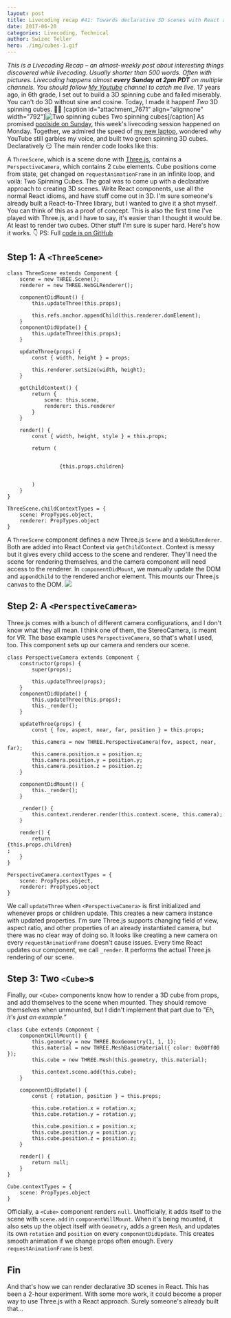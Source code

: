 ```yaml
---
layout: post
title: Livecoding recap #41: Towards declarative 3D scenes with React and Three.js
date: 2017-06-20
categories: Livecoding, Technical
author: Swizec Teller
hero: ./img/cubes-1.gif
---
```


_This is a Livecoding Recap – an almost-weekly post about interesting things discovered while livecoding. Usually shorter than 500 words. Often with pictures. Livecoding happens almost **every Sunday at 2pm PDT** on multiple channels. You should follow [My Youtube](https://www.youtube.com/channel/UCoyHgaeLLI7Knp7LDHOwZMw) channel to catch me live._ 17 years ago, in 6th grade, I set out to build a 3D spinning cube and failed miserably. You can't do 3D without sine and cosine. Today, I made it happen! _Two_ 3D spinning cubes. 🤘🏼 \[caption id="attachment_7671" align="alignnone" width="792"]![Two spinning cubes](./img/cubes-1.gif) Two spinning cubes\[/caption] As promised [poolside on Sunday](https://twitter.com/Swizec/status/876537115760222208), this week's livecoding session happened on Monday. Together, we admired the speed of [my new laptop](https://swizec.com/blog/first-day-new-2017-macbook-pro/swizec/7643), wondered why YouTube still garbles my voice, and built two green spinning 3D cubes. Declaratively 😏  The main render code looks like this:

                    

                        
                            

                                
                                

                            
                        
                    

A `ThreeScene`, which is a scene done with [Three.js](https://threejs.org/), contains a `PerspectiveCamera`, which contains 2 `Cube` elements. Cube positions come from state, get changed on `requestAnimationFrame` in an infinite loop, and voilà: Two Spinning Cubes. The goal was to come up with a declarative approach to creating 3D scenes. Write React components, use all the normal React idioms, and have stuff come out in 3D. I'm sure someone's already built a React-to-Three library, but I wanted to give it a shot myself. You can think of this as a proof of concept. This is also the first time I've played with Three.js, and I have to say, it's easier than I thought it would be. At least to render two cubes. Other stuff I'm sure is super hard. Here's how it works. 👇 PS: Full [code is on GitHub](https://github.com/Swizec/something-3d)

## Step 1: A `<ThreeScene>`

    class ThreeScene extends Component {
        scene = new THREE.Scene();
        renderer = new THREE.WebGLRenderer();

        componentDidMount() {
            this.updateThree(this.props);

            this.refs.anchor.appendChild(this.renderer.domElement);
        }
        componentDidUpdate() {
            this.updateThree(this.props);
        }

        updateThree(props) {
            const { width, height } = props;

            this.renderer.setSize(width, height);
        }

        getChildContext() {
            return {
                scene: this.scene,
                renderer: this.renderer
            }
        }

        render() {
            const { width, height, style } = this.props;

            return (
                

                     {this.props.children}
                

            )
        }
    }

    ThreeScene.childContextTypes = {
        scene: PropTypes.object,
        renderer: PropTypes.object
    }

A `ThreeScene` component defines a new Three.js `Scene` and a `WebGLRenderer`. Both are added into React Context via `getChildContext`. Context is messy but it gives every child access to the scene and renderer. They'll need the scene for rendering themselves, and the camera component will need access to the renderer. In `componentDidMount`, we manually update the DOM and `appendChild` to the rendered anchor element. This mounts our Three.js canvas to the DOM. ![](./img/dom-screenshot.jpg)

## Step 2: A `<PerspectiveCamera>`

Three.js comes with a bunch of different camera configurations, and I don't know what they all mean. I think one of them, the StereoCamera, is meant for VR. The base example uses `PerspectiveCamera`, so that's what I used, too. This component sets up our camera and renders our scene.

    class PerspectiveCamera extends Component {
        constructor(props) {
            super(props);

            this.updateThree(props);
        }
        componentDidUpdate() {
            this.updateThree(this.props);
            this._render();
        }

        updateThree(props) {
            const { fov, aspect, near, far, position } = this.props;

            this.camera = new THREE.PerspectiveCamera(fov, aspect, near, far);
            this.camera.position.x = position.x;
            this.camera.position.y = position.y;
            this.camera.position.z = position.z;
        }

        componentDidMount() {
            this._render();
        }

        _render() {
            this.context.renderer.render(this.context.scene, this.camera);
        }

        render() {
            return 
    {this.props.children}
    ;
        }
    }

    PerspectiveCamera.contextTypes = {
        scene: PropTypes.object,
        renderer: PropTypes.object
    }

We call `updateThree` when `<PerspectiveCamera>` is first initialized and whenever props or children update. This creates a new camera instance with updated properties. I'm sure Three.js supports changing field of view, aspect ratio, and other properties of an already instantiated camera, but there was no clear way of doing so. It looks like creating a new camera on every `requestAnimationFrame` doesn't cause issues. Every time React updates our component, we call `_render`. It performs the actual Three.js rendering of our scene.

## Step 3: Two `<Cube>`s

Finally, our `<Cube>` components know how to render a 3D cube from props, and add themselves to the scene when mounted. They should remove themselves when unmounted, but I didn't implement that part due to _"Eh, it's just an example.”_

    class Cube extends Component {
        componentWillMount() {
            this.geometry = new THREE.BoxGeometry(1, 1, 1);
            this.material = new THREE.MeshBasicMaterial({ color: 0x00ff00 });
            this.cube = new THREE.Mesh(this.geometry, this.material);

            this.context.scene.add(this.cube);
        }

        componentDidUpdate() {
            const { rotation, position } = this.props;

            this.cube.rotation.x = rotation.x;
            this.cube.rotation.y = rotation.y;

            this.cube.position.x = position.x;
            this.cube.position.y = position.y;
            this.cube.position.z = position.z;
        }

        render() {
            return null;
        }
    }

    Cube.contextTypes = {
        scene: PropTypes.object
    }

Officially, a `<Cube>` component renders `null`. Unofficially, it adds itself to the scene with `scene.add` in `componentWillMount`. When it's being mounted, it also sets up the object itself with `Geometry`, adds a green `Mesh`, and updates its own `rotation` and `position` on every `componentDidUpdate`. This creates smooth animation if we change props often enough. Every `requestAnimationFrame` is best.

## Fin

And that's how we can render declarative 3D scenes in React. This has been a 2-hour experiment. With some more work, it could become a proper way to use Three.js with a React approach. Surely someone's already built that…
